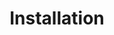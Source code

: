 ---
title: Installation
description: "Core Engine for Multi Agent Orchestration"
icon: 'file-cog'
---